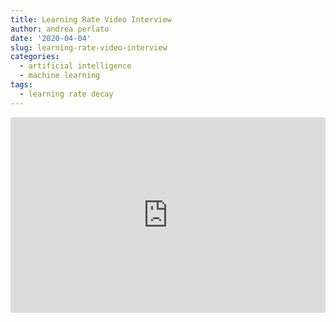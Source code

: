 ```yaml
---
title: Learning Rate Video Interview
author: andrea perlato
date: '2020-04-04'
slug: learning-rate-video-interview
categories:
  - artificial intelligence
  - machine learning
tags:
  - learning rate decay
---
```


<style>
body {
text-align: justify}
.rwd-video {
    height: 0;
    overflow: hidden;
    padding-bottom: 56.25%;
    padding-top: 30px;
    position: relative;
}
.rwd-video iframe,
.rwd-video object,
.rwd-video embed {
    height: 100%;
    left: 0;
    position: absolute;
    top: 0;
    width: 100%;
}
</style>


<div class="rwd-video">
<iframe width="560" height="315" src="https://www.youtube.com/embed/I1ToqReX2-E" frameborder="0" allow="accelerometer; autoplay; encrypted-media; gyroscope; picture-in-picture" allowfullscreen></iframe></div>

